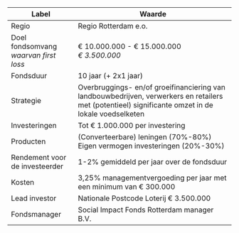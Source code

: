 ---
---

| Label                          | Waarde                                                                                                                                               |
| ------------------------------ | ---------------------------------------------------------------------------------------------------------------------------------------------------- |
| Regio                          | Regio Rotterdam e.o.                                                                                                                                 |
| Doel fondsomvang <br /><em>waarvan first loss</em> | € 10.000.000 - € 15.000.000 <br /><em>€ 3.500.000</em>                                                                                             |
| Fondsduur                      | 10 jaar (+ 2x1 jaar)                                                                                                                                 |
| Strategie                      | Overbruggings- en/of groeifinanciering van landbouwbedrijven, verwerkers en retailers met (potentieel) significante omzet in de lokale voedselketen |
| Investeringen                  | Tot € 1.000.000 per investering                                                                                                                      |
| Producten                      | (Converteerbare) leningen (70%-80%) <br />Eigen vermogen investeringen (20%-30%)                                                                    |
| Rendement voor de investeerder | 1-2% gemiddeld per jaar over de fondsduur                                                                                                            |
| Kosten                         | 3,25% managementvergoeding per jaar met een minimum van € 300.000                                                                                    |
| Lead investor                  | Nationale Postcode Loterij € 3.500.000                                                                                                               |
| Fondsmanager                   | Social Impact Fonds Rotterdam manager B.V.                                                                                                           |